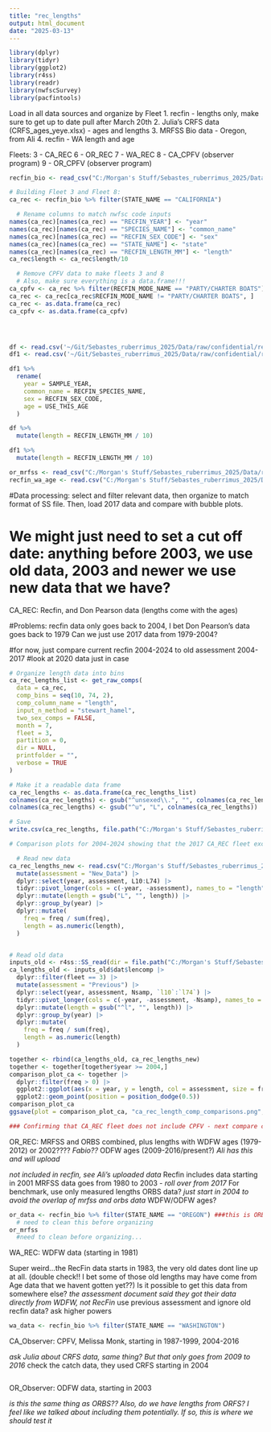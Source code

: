 ```yaml
---
title: "rec_lengths"
output: html_document
date: "2025-03-13"
---
```


```r
library(dplyr)
library(tidyr)
library(ggplot2)
library(r4ss)
library(readr)
library(nwfscSurvey)
library(pacfintools)
```

Load in all data sources and organize by Fleet
1. recfin - lengths only, make sure to get up to date pull after March 20th
2. Julia's CRFS data (CRFS_ages_yeye.xlsx) - ages and lengths
3. MRFSS Bio data - Oregon, from Ali
4. recfin - WA length and age

Fleets:
3 - CA_REC
6 - OR_REC
7 - WA_REC
8 - CA_CPFV (observer program)
9 - OR_CPFV (observer program)

```r
recfin_bio <- read_csv("C:/Morgan's Stuff/Sebastes_ruberrimus_2025/Data/raw/confidential/SD501.csv")

# Building Fleet 3 and Fleet 8:
ca_rec <- recfin_bio %>% filter(STATE_NAME == "CALIFORNIA")

  # Rename columns to match nwfsc code inputs
names(ca_rec)[names(ca_rec) == "RECFIN_YEAR"] <- "year"
names(ca_rec)[names(ca_rec) == "SPECIES_NAME"] <- "common_name"
names(ca_rec)[names(ca_rec) == "RECFIN_SEX_CODE"] <- "sex"
names(ca_rec)[names(ca_rec) == "STATE_NAME"] <- "state"
names(ca_rec)[names(ca_rec) == "RECFIN_LENGTH_MM"] <- "length"
ca_rec$length <- ca_rec$length/10

  # Remove CPFV data to make fleets 3 and 8
  # Also, make sure everything is a data.frame!!!
ca_cpfv <- ca_rec %>% filter(RECFIN_MODE_NAME == "PARTY/CHARTER BOATS")
ca_rec <- ca_rec[ca_rec$RECFIN_MODE_NAME != "PARTY/CHARTER BOATS", ]
ca_rec <- as.data.frame(ca_rec)
ca_cpfv <- as.data.frame(ca_cpfv)




df <- read.csv('~/Git/Sebastes_ruberrimus_2025/Data/raw/confidential/recfin_states_length.csv')
df1 <- read.csv('~/Git/Sebastes_ruberrimus_2025/Data/raw/confidential/recfin_WDFW_length_age.csv')

df1 %>%
  rename(
    year = SAMPLE_YEAR,
    common_name = RECFIN_SPECIES_NAME,
    sex = RECFIN_SEX_CODE,
    age = USE_THIS_AGE
  )

df %>%
  mutate(length = RECFIN_LENGTH_MM / 10)

df1 %>%
  mutate(length = RECFIN_LENGTH_MM / 10)

or_mrfss <- read_csv("C:/Morgan's Stuff/Sebastes_ruberrimus_2025/Data/raw/confidential/MRFSS_BIO_2025 CYCLE_457.csv")
recfin_wa_age <- read.csv("C:/Morgan's Stuff/Sebastes_ruberrimus_2025/Data/raw/confidential/SD506.csv")
```

#Data processing: select and filter relevant data, then organize to match format of SS file. Then, load 2017 data and compare with bubble plots.

# We might just need to set a cut off date: anything before 2003, we use old data, 2003 and newer we use new data that we have?


CA_REC: Recfin, and Don Pearson data (lengths come with the ages)

#Problems: recfin data only goes back to 2004, I bet Don Pearson's data goes back to 1979
  Can we just use 2017 data from 1979-2004?
  
#for now, just compare current recfin 2004-2024 to old assessment 2004-2017
#look at 2020 data just in case

```r
# Organize length data into bins
ca_rec_lengths_list <- get_raw_comps(
  data = ca_rec,
  comp_bins = seq(10, 74, 2),
  comp_column_name = "length",
  input_n_method = "stewart_hamel",
  two_sex_comps = FALSE,
  month = 7,
  fleet = 3,
  partition = 0,
  dir = NULL,
  printfolder = "",
  verbose = TRUE
)

# Make it a readable data frame
ca_rec_lengths <- as.data.frame(ca_rec_lengths_list)
colnames(ca_rec_lengths) <- gsub("^unsexed\\.", "", colnames(ca_rec_lengths))
colnames(ca_rec_lengths) <- gsub("^u", "L", colnames(ca_rec_lengths))

# Save
write.csv(ca_rec_lengths, file.path("C:/Morgan's Stuff/Sebastes_ruberrimus_2025/Data/processed/rec_comps/ca_rec_lengths.csv"))

# Comparison plots for 2004-2024 showing that the 2017 CA_REC fleet excludes party/charter boats (CPFV)

  # Read new data
ca_rec_lengths_new <- read.csv("C:/Morgan's Stuff/Sebastes_ruberrimus_2025/Data/processed/rec_comps/ca_rec_lengths.csv") |>
  mutate(assessment = "New_Data") |>
  dplyr::select(year, assessment, L10:L74) |>
  tidyr::pivot_longer(cols = c(-year, -assessment), names_to = "length", values_to = "freq") |>
  dplyr::mutate(length = gsub("L", "", length)) |>
  dplyr::group_by(year) |>
  dplyr::mutate(
    freq = freq / sum(freq),
    length = as.numeric(length),
  )


# Read old data
inputs_old <- r4ss::SS_read(dir = file.path("C:/Morgan's Stuff/Sebastes_ruberrimus_2025", "model", "2017_yelloweye_model_updated_ss3_exe"))
ca_lengths_old <- inputs_old$dat$lencomp |>
  dplyr::filter(fleet == 3) |>
  mutate(assessment = "Previous") |>
  dplyr::select(year, assessment, Nsamp, `l10`:`l74`) |>
  tidyr::pivot_longer(cols = c(-year, -assessment, -Nsamp), names_to = "length", values_to = "freq") |>
  dplyr::mutate(length = gsub("^l", "", length)) |>
  dplyr::group_by(year) |>
  dplyr::mutate(
    freq = freq / sum(freq),
    length = as.numeric(length)
  )

together <- rbind(ca_lengths_old, ca_rec_lengths_new)
together <- together[together$year >= 2004,]
comparison_plot_ca <- together |>
  dplyr::filter(freq > 0) |>
  ggplot2::ggplot(aes(x = year, y = length, col = assessment, size = freq)) +
  ggplot2::geom_point(position = position_dodge(0.5))
comparison_plot_ca
ggsave(plot = comparison_plot_ca, "ca_rec_length_comp_comparisons.png", path = file.path("C:/Morgan's Stuff/Sebastes_ruberrimus_2025", "Rcode", "length_age_comps"))

### Confirming that CA_REC fleet does not include CPFV - next compare current recfin cpfv data to 2017
```

OR_REC: MRFSS and ORBS combined, 
plus lengths with WDFW ages (1979-2012) or 2002????  *Fabio??*
ODFW ages (2009-2016/present?) *Ali has this and will upload*

*not included in recfin, see Ali's uploaded data*
Recfin includes data starting in 2001
MRFSS data goes from 1980 to 2003 - *roll over from 2017* For benchmark, use only measured lengths
ORBS data? *just start in 2004 to avoid the overlap of mrfss and orbs data*
WDFW/ODFW ages?

```r
or_data <- recfin_bio %>% filter(STATE_NAME == "OREGON") ###this is ORBS!!!!
  # need to clean this before organizing
or_mrfss
  #need to clean before organizing...
```

WA_REC: WDFW data (starting in 1981)

Super weird...the RecFin data starts in 1983, the very old dates dont line up at all. (double check!! I bet some of those old lengths may have come from Age data that we havent gotten yet??)
Is it possible to get this data from somewhere else?
*the assessment document said they got their data directly from WDFW, not RecFin*
use previous assessment and ignore old recfin data? ask higher powers

```r
wa_data <- recfin_bio %>% filter(STATE_NAME == "WASHINGTON")
```

CA_Observer: CPFV, Melissa Monk, starting in 1987-1999, 2004-2016

*ask Julia about CRFS data, same thing? But that only goes from 2009 to 2016*
check the catch data, they used CRFS starting in 2004

```r

```

OR_Observer: ODFW data, starting in 2003

*is this the same thing as ORBS?? Also, do we have lengths from ORFS? I feel like we talked about including them potentially. If so, this is where we should test it*

```r

```


